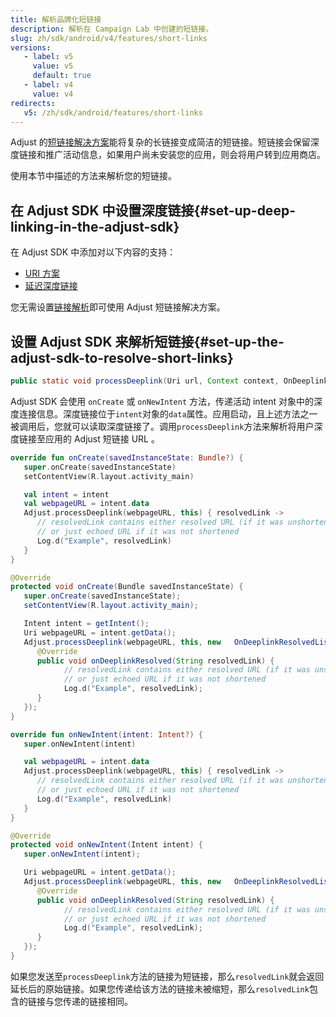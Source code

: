 ```yaml
---
title: 解析品牌化短链接
description: 解析在 Campaign Lab 中创建的短链接。
slug: zh/sdk/android/v4/features/short-links
versions:
   - label: v5
     value: v5
     default: true
   - label: v4
     value: v4
redirects:
   v5: /zh/sdk/android/features/short-links
---
```


Adjust 的[短链接解决方案](https://help.adjust.com/zh/article/short-branded-links)能将复杂的长链接变成简洁的短链接。短链接会保留深度链接和推广活动信息，如果用户尚未安装您的应用，则会将用户转到应用商店。

使用本节中描述的方法来解析您的短链接。

## 在 Adjust SDK 中设置深度链接{#set-up-deep-linking-in-the-adjust-sdk}

在 Adjust SDK 中添加对以下内容的支持：

- [URI 方案](/zh/sdk/android/features/deep-links)
- [延迟深度链接](/zh/sdk/android/features/deep-links#deferred-deep-linking)

<Callout type="note">

您无需设置[链接解析](/zh/sdk/android/features/deep-links#link-resolution)即可使用 Adjust 短链接解决方案。

</Callout>

## 设置 Adjust SDK 来解析短链接{#set-up-the-adjust-sdk-to-resolve-short-links}

<CodeBlock title="方法签名">

```java
public static void processDeeplink(Uri url, Context context, OnDeeplinkResolvedListener callback)
```

</CodeBlock>

Adjust SDK 会使用 `onCreate` 或 `onNewIntent` 方法，传递活动 intent 对象中的深度连接信息。深度链接位于`intent`对象的`data`属性。应用启动，且上述方法之一被调用后，您就可以读取深度链接了。调用`processDeeplink`方法来解析将用户深度链接至应用的 Adjust 短链接 URL 。

<Tabs>
<Tab title="Kotlin" sync="kotlin">

```kotlin
override fun onCreate(savedInstanceState: Bundle?) {
   super.onCreate(savedInstanceState)
   setContentView(R.layout.activity_main)

   val intent = intent
   val webpageURL = intent.data
   Adjust.processDeeplink(webpageURL, this) { resolvedLink ->
      // resolvedLink contains either resolved URL (if it was unshortened)
      // or just echoed URL if it was not shortened
      Log.d("Example", resolvedLink)
   }
}
```

</Tab>
<Tab title="Java" sync="java">

```java
@Override
protected void onCreate(Bundle savedInstanceState) {
   super.onCreate(savedInstanceState);
   setContentView(R.layout.activity_main);

   Intent intent = getIntent();
   Uri webpageURL = intent.getData();
   Adjust.processDeeplink(webpageURL, this, new   OnDeeplinkResolvedListener() {
      @Override
      public void onDeeplinkResolved(String resolvedLink) {
            // resolvedLink contains either resolved URL (if it was unshortened)
            // or just echoed URL if it was not shortened
            Log.d("Example", resolvedLink);
      }
   });
}
```

</Tab>
</Tabs> <Tabs>
<Tab title="Kotlin" sync="kotlin">

```kotlin
override fun onNewIntent(intent: Intent?) {
   super.onNewIntent(intent)

   val webpageURL = intent.data
   Adjust.processDeeplink(webpageURL, this) { resolvedLink ->
      // resolvedLink contains either resolved URL (if it was unshortened)
      // or just echoed URL if it was not shortened
      Log.d("Example", resolvedLink)
   }
}
```

</Tab>
<Tab title="Java" sync="java">

```java
@Override
protected void onNewIntent(Intent intent) {
   super.onNewIntent(intent);

   Uri webpageURL = intent.getData();
   Adjust.processDeeplink(webpageURL, this, new   OnDeeplinkResolvedListener() {
      @Override
      public void onDeeplinkResolved(String resolvedLink) {
            // resolvedLink contains either resolved URL (if it was unshortened)
            // or just echoed URL if it was not shortened
            Log.d("Example", resolvedLink);
      }
   });
}
```

</Tab>
</Tabs>

如果您发送至`processDeeplink`方法的链接为短链接，那么`resolvedLink`就会返回延长后的原始链接。如果您传递给该方法的链接未被缩短，那么`resolvedLink`包含的链接与您传递的链接相同。
